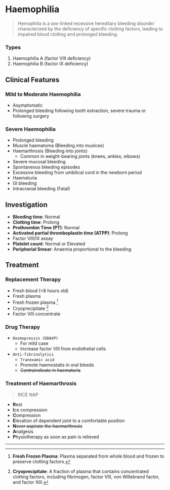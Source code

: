 # Haemophilia

> Hemophilia is a sex-linked recessive hereditary bleeding disorder characterized by the deficiency of specific clotting factors, leading to impaired blood clotting and prolonged bleeding.

### Types

1. Haemophilia A (factor VIII deficiency)
2. Haemophilia B (factor IX deficiency)

## Clinical Features

### Mild to Moderate Haemophilia

- Asymptomatic
- Prolonged bleeding following tooth extraction, severe trauma or following surgery

### Severe Haemophilia

- Prolonged bleeding
- Muscle haematoma (Bleeding into muslces)
- Haemarthrosis (Bleeding into joints)
  - Common in weight-bearing joints (knees, ankles, elbows)
- Severe mucosal bleeding
- Spontaneous bleeding episodes
- Excessive bleeding from umbilical cord in the newborn period
- Haematuria
- GI bleeding
- Intracranial bleeding (Fatal)

## Investigation

- **Bleeding time**: Normal
- **Clotting time**: Prolong
- **Prothrombin Time (PT)**: Normal
- **Activated partial thromboplastin time (ATPP)**: Prolong
- Factor VIII/IX assay
- **Platelet count**: Normal or Elevated
- **Peripherial Smear**: Anaemia proportional to the bleeding

## Treatment

### Replacement Therapy

- Fresh blood (\<8 hours old)
- Fresh plasma
- Fresh frozen plasma [^1]
- Cryoprecipitate [^2]
- Factor VIII concentrate

[^1]: **Fresh Frozen Plasma**: Plasma separated from whole blood and frozen to preserve clotting factors.

[^2]: **Cryoprecipitate**: A fraction of plasma that contains concentrated clotting factors, including fibrinogen, factor VIII, von Willebrand factor, and factor XIII.

### Drug Therapy

- `Desmopressin (DDAVP)`
  - For mild case
  - Increase factor VIII from endothelial cells
- `Anti-fibrinolytics`
  - `Tranexamic acid`
  - Promote haemostatis in oral bleeds
  - ~~Contraindicate in haematuria~~

### Treatment of Haemarthrosis

> RICE NAP

- **R**est
- **I**ce compression
- **C**ompression
- **E**levation of dependent joint to a comfortable position
- ~~**N**ever aspirate the haemarthrosis~~
- **A**nalgesis
- **P**hysiotherapy as soon as pain is relieved

---
